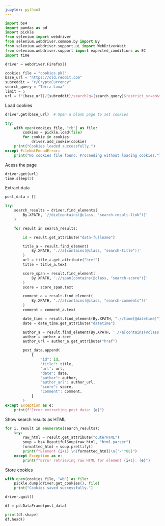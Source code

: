 ```yaml
---
jupyter: python3
---
```


```python
import bs4
import pandas as pd
import pickle
from selenium import webdriver
from selenium.webdriver.common.by import By
from selenium.webdriver.support.ui import WebDriverWait
from selenium.webdriver.support import expected_conditions as EC
import time

driver = webdriver.Firefox()
```

```python
cookies_file = "cookies.pkl"
base_url = "https://old.reddit.com"
subreddit = "r/CryptoCurrency"
search_query = "Terra Luna"
limit = 5
url = f"{base_url}/{subreddit}/search?q={search_query}&restrict_sr=on&sort=new&t=all&limit={limit}"
```

Load cookies

```python
driver.get(base_url)  # Open a blank page to set cookies

try:
    with open(cookies_file, "rb") as file:
        cookies = pickle.load(file)
        for cookie in cookies:
            driver.add_cookie(cookie)
    print("Cookies loaded successfully.")
except FileNotFoundError:
    print("No cookies file found. Proceeding without loading cookies.")
```

Acess the page

```python
driver.get(url)
time.sleep(3)
```

Extract data

```python
post_data = []

try:
    search_results = driver.find_elements(
        By.XPATH, '//div[contains(@class, "search-result-link")]'
    )

    for result in search_results:

        id = result.get_attribute("data-fullname")

        title_a = result.find_element(
            By.XPATH, './/a[contains(@class, "search-title")]'
        )
        url = title_a.get_attribute("href")
        title = title_a.text

        score_span = result.find_element(
            By.XPATH, './/span[contains(@class, "search-score")]'
        )
        score = score_span.text

        comment_a = result.find_element(
            By.XPATH, './/a[contains(@class, "search-comments")]'
        )
        comment = comment_a.text

        date_time = result.find_element(By.XPATH, ".//time[@datetime]")
        date = date_time.get_attribute("datetime")

        author_a = result.find_element(By.XPATH, './/a[contains(@class, "author")]')
        author = author_a.text
        author_url = author_a.get_attribute("href")

        post_data.append(
            {
                "id": id,
                "title": title,
                "url": url,
                "date": date,
                "author": author,
                "author_url": author_url,
                "score": score,
                "comment": comment,
            }
        )
except Exception as e:
    print(f"Error extracting post data: {e}")
```

Show search results as HTML

```python
for i, result in enumerate(search_results):
    try:
        raw_html = result.get_attribute("outerHTML")
        soup = bs4.BeautifulSoup(raw_html, "html.parser")
        formatted_html = soup.prettify()
        print(f"Element {i+1}:\n{formatted_html}\n{'-'*80}")
    except Exception as e:
        print(f"Error retrieving raw HTML for element {i+1}: {e}")
```

Store cookies

```python
with open(cookies_file, "wb") as file:
    pickle.dump(driver.get_cookies(), file)
    print("Cookies saved successfully.")
```

```python
driver.quit()
```

```python
df = pd.DataFrame(post_data)

print(df.shape)
df.head()
```

